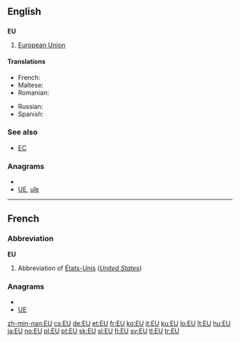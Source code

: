 {{also|eu|Eu}}
==English==

==={{initialism}}===
'''EU'''

# {{politics|economics}} [[European Union]]

====Translations====
{{trans-top|European Union (also see translations at [[European Union]])}}
* French: {{t+|fr|UE}}
* Maltese: {{t-|mt|UE|xs=Maltese}}
* Romanian: {{t-|ro|UE}}
{{trans-mid}}
* Russian: {{t|ru|ЕС|m|tr=je-és|sc=Cyrl}}
* Spanish: {{t-|es|UE}}
{{trans-bottom}}

===See also===
* [[EC]]

===Anagrams===
* {{alphagram|eu}}
* [[UE#English|UE]], [[uſe#English|uſe]]


----

==French==

===Abbreviation===
'''EU'''

# Abbreviation of [[États-Unis]] (''[[United States]]'')

===Anagrams===
* {{alphagram|eu}}
* [[UE#French|UE]]


[[zh-min-nan:EU]]
[[cs:EU]]
[[de:EU]]
[[et:EU]]
[[fr:EU]]
[[ko:EU]]
[[it:EU]]
[[ku:EU]]
[[lo:EU]]
[[lt:EU]]
[[hu:EU]]
[[ja:EU]]
[[no:EU]]
[[pl:EU]]
[[pt:EU]]
[[sk:EU]]
[[sl:EU]]
[[fi:EU]]
[[sv:EU]]
[[tl:EU]]
[[tr:EU]]